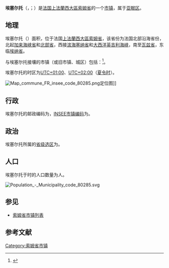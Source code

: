 {{地图误译/法语2|issue=埃塞尔多}}
{{noteTA|G1=法国地名}}
{{Infobox French commune
|name                    = 埃塞尔托
|native name             = Essertaux
|arrondissement          = [[亚眠区|亚眠区]]
}}
'''埃塞尔托'''（{{lang-fr|Essertaux}}，{{IPA-fr|esɛʁto}}；{{lang-pcd|Chartieu}}）是[[法国|法国]][[上法蘭西大區|上法蘭西大區]][[索姆省|索姆省]]的一个[[市镇_(法国)|市镇]]，属于[[亚眠区|亚眠区]]。

== 地理 ==
埃塞尔托（{{wikidata|property|linked|P625}}）面积{{wikidata|properties|P2046}}，位于法国[[上法蘭西大區|上法蘭西大區]][[索姆省|索姆省]]，该省份为法国北部沿海省份，北起[[加来海峡省|加来海峡省]]和[[北部省_(法国)|北部省]]，西接[[滨海塞纳省|滨海塞纳省]]和[[大西洋|大西洋]][[英吉利海峡|英吉利海峡]]，南至[[瓦兹省|瓦兹省]]，东临[[埃纳省|埃纳省]]。

与埃塞尔托接壤的市镇（或旧市镇、城区）包括：{{Wikidata|properties|linked|P47}}<ref name="geo">{{Cite web|url=https://www.geoportail.gouv.fr/carte|title=Carte|accessdate=2020-03-22|author=Géoportail|language=fr|publisher=Géoportail|archive-date=2017-01-29|archive-url=https://web.archive.org/web/20170129154129/https://www.geoportail.gouv.fr/carte/|dead-url=no}}</ref>。

埃塞尔托的时区为[[UTC+01:00|UTC+01:00]]、[[UTC+02:00|UTC+02:00]]（[[夏时制|夏令时]]）。

[[File:Map_commune_FR_insee_code_80285.png|thumb]]定位图]]{{Clear|left}}
== 行政 ==
埃塞尔托的邮政编码为{{wikidata|properties|P281}}，[[法国国家统计与经济研究所|INSEE市镇编码]]为{{wikidata|properties|P374}}。

== 政治 ==
埃塞尔托所属的[[縣_(法國)|省级选区]]为{{WikidataLink|{{wikidata|properties|raw|best||P7938}}}}。

== 人口 ==
埃塞尔托于{{wikidata|qualifier|P1082|P585}}时的人口数量为{{wikidata|property|raw|P1082}}人。

[[File:Population_-_Municipality_code_80285.svg|thumb]]{{Clear|left}}
== 参见 ==
* [[索姆省市镇列表|索姆省市镇列表]]

== 参考文献 ==
{{reflist}}

{{索姆省市鎮}}
[[Category:索姆省市镇|Category:索姆省市镇]]
